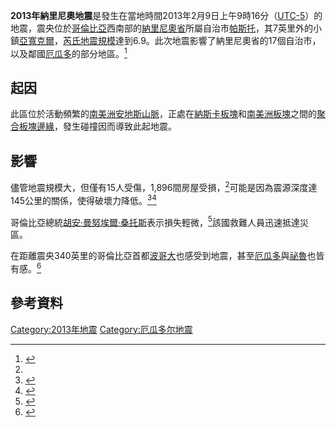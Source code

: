 {{noteTA|G1=Earthquake}}
{{Infobox earthquake
|title=2013年納里尼奧地震
|date= 2013年2月9日
|map = 
|map2={{Location map | Colombia
| label= 
| lat = 1.07
| long  = -77.24
| mark = Bullseye1.png
| marksize = 40
| position = top
| width =
| float = center
| caption =
| relief = yes}}
|map2_caption = 震央在哥倫比亞的位置
|magnitude = 6.9 [[矩震級|M<sub>w</sub>]]<ref name=CTVNews>[https://www.ctvnews.ca/world/deep-magnitude-6-9-earthquake-registered-in-colombia-1.1149928 Deep magnitude-6.9 earthquake registered in Colombia] {{Wayback|url=https://www.ctvnews.ca/world/deep-magnitude-6-9-earthquake-registered-in-colombia-1.1149928 |date=20180119060628 }} ''CTV News''</ref>
|PGA =
|depth=145公里<ref name="USCS"/>
|location={{coord|1.07|N|77.24|W}}
|countries affected = {{COL}}<br />{{ECU}}<br />{{PER}}
|casualties = 15人受傷<ref name="El Pais">{{cite web |url=http://www.elpais.com.co/elpais/colombia/noticias/temblor-69-grados-sacudio-suroccidente-colombia |title=Temblor en el suroccidente dejó 1.896 viviendas afectadas y 15 heridos, según balance preliminar |date=2013-02-09 |website=El País |language=es |trans-title=Earthquake in southwest leaves 1,896 homes damaged and 15 wounded according to preliminary assessment |archiveurl=https://web.archive.org/web/20140702072307/http://www.elpais.com.co/elpais/colombia/noticias/temblor-69-grados-sacudio-suroccidente-colombia |archivedate=2014-07-02 |deadurl=yes |accessdate=2014-11-08 }}</ref>
|damages = 1,896間房屋受損<ref name="El Pais" />
}}
'''2013年納里尼奧地震'''是發生在當地時間2013年2月9日上午9時16分（[[UTC-5|UTC-5]]）的地震，震央位於[[哥倫比亞|哥倫比亞]]西南部的[[納里尼奧省|納里尼奧省]]所屬自治市[[帕斯托|帕斯托]]，其7英里外的小鎮[[亞寬克爾|亞寬克爾]]，[[芮氏地震規模|芮氏地震規模]]達到6.9。此次地震影響了納里尼奧省的17個自治市，以及鄰國[[厄瓜多|厄瓜多]]的部分地區。<ref name="eltiempo.com">{{Cite web |url=http://www.eltiempo.com/archivo/documento/CMS-12586641 |title=258 viviendas averiadas y ocho heridos deja sismo en todo el país |accessdate=2018-01-18 |archive-date=2020-11-29 |archive-url=https://web.archive.org/web/20201129200553/https://www.eltiempo.com/archivo/documento/CMS-12586641 |dead-url=no }}</ref>

== 起因 ==
此區位於活動頻繁的[[南美洲|南美洲]][[安地斯山脈|安地斯山脈]]，正處在[[納斯卡板塊|納斯卡板塊]]和[[南美洲板塊|南美洲板塊]]之間的[[聚合板塊邊緣|聚合板塊邊緣]]，發生碰撞因而導致此起地震。

== 影響 ==
儘管地震規模大，但僅有15人受傷，1,896間房屋受損，<ref name="El Pais" />可能是因為震源深度達145公里的關係，使得破壞力降低。<ref name="USCS">{{cite web|title=M6.9 - 2km N of Yacuanquer, Colombia|url=https://earthquake.usgs.gov/earthquakes/eventpage/usc000f4ij#general_region|author=USGS|publisher=United States Geological Survey|accessdate=2018-01-18|archive-date=2020-11-27|archive-url=https://web.archive.org/web/20201127181644/https://earthquake.usgs.gov/earthquakes/eventpage/usc000f4ij#general_region|dead-url=no}}</ref><ref name="Yahoo">{{cite web |url=https://news.yahoo.com/strong-deep-quake-colombia-144420485.html |title=Strong but deep quake in Colombia |date=2013-02-09 |website=Yahoo! News (Associated Press) |archiveurl=https://web.archive.org/web/20130212035552/http://news.yahoo.com/strong-deep-quake-colombia-144420485.html |archivedate=2013-02-12 |deadurl=no |accessdate=2014-11-08 }}</ref>

哥倫比亞總統[[胡安·曼努埃爾·桑托斯|胡安·曼努埃爾·桑托斯]]表示損失輕微，<ref>{{Cite web |url=http://colombiareports.com/colombia-news/news/28093-8-injured-houses-damaged-in-southwest-colombia-earthquake-report.html |title=存档副本 |accessdate=2013-03-31 |archive-date=2013-04-18 |archive-url=https://web.archive.org/web/20130418194902/http://colombiareports.com/colombia-news/news/28093-8-injured-houses-damaged-in-southwest-colombia-earthquake-report.html |dead-url=no }}</ref>該國救難人員迅速抵達災區。

在距離震央340英里的哥倫比亞首都[[波哥大|波哥大]]也感受到地震，甚至[[厄瓜多|厄瓜多]]與[[祕魯|祕魯]]也皆有感。<ref>{{cite web |url=http://www.washingtonpost.com/world/the_americas/deep-magnitude-70-earthquake-registered-in-colombia-no-immediate-reports-of-damage/2013/02/09/86f3684a-72c7-11e2-b3f3-b263d708ca37_story.html |title=存档副本 |accessdate=2013-03-31 |deadurl=yes |archiveurl=https://web.archive.org/web/20130211005051/http://www.washingtonpost.com/world/the_americas/deep-magnitude-70-earthquake-registered-in-colombia-no-immediate-reports-of-damage/2013/02/09/86f3684a-72c7-11e2-b3f3-b263d708ca37_story.html |archivedate=2013-02-11 }}</ref>

== 參考資料 ==
{{Reflist}}

{{2013年地震}}

{{DEFAULTSORT:2013年納里尼奧地震}}
[[Category:2013年地震|Category:2013年地震]]
[[Category:厄瓜多尔地震|Category:厄瓜多尔地震]]